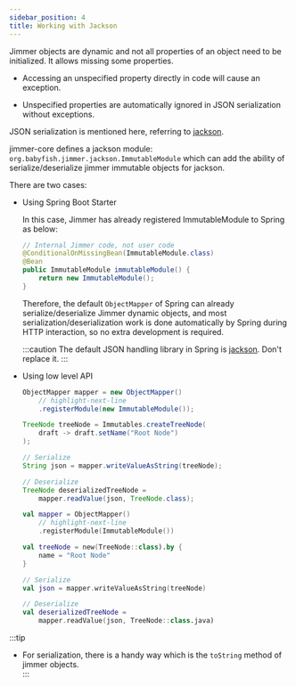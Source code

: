 ```yaml
---
sidebar_position: 4  
title: Working with Jackson
---
```



Jimmer objects are dynamic and not all properties of an object need to be initialized. It allows missing some properties.  

-   Accessing an unspecified property directly in code will cause an exception.

-   Unspecified properties are automatically ignored in JSON serialization without exceptions.

JSON serialization is mentioned here, referring to [jackson](https://github.com/FasterXML/jackson).

jimmer-core defines a jackson module: `org.babyfish.jimmer.jackson.ImmutableModule` which can add the ability of serialize/deserialize jimmer immutable objects for jackson.

There are two cases:

-   Using Spring Boot Starter

    In this case, Jimmer has already registered ImmutableModule to Spring as below:

    ```java
    // Internal Jimmer code, not user code
    @ConditionalOnMissingBean(ImmutableModule.class) 
    @Bean
    public ImmutableModule immutableModule() {
        return new ImmutableModule();
    }
    ```

    Therefore, the default `ObjectMapper` of Spring can already serialize/deserialize Jimmer dynamic objects, and most serialization/deserialization work is done automatically by Spring during HTTP interaction, so no extra development is required.

    :::caution
    The default JSON handling library in Spring is [jackson](https://github.com/FasterXML/jackson). Don't replace it.
    :::

-   Using low level API

    <Tabs groupId="language">
    <TabItem value="java" label="Java">

    ```java 
    ObjectMapper mapper = new ObjectMapper()
        // highlight-next-line
        .registerModule(new ImmutableModule());
    
    TreeNode treeNode = Immutables.createTreeNode(
        draft -> draft.setName("Root Node")
    );

    // Serialize    
    String json = mapper.writeValueAsString(treeNode);

    // Deserialize
    TreeNode deserializedTreeNode = 
        mapper.readValue(json, TreeNode.class);
    ```

    </TabItem>
    <TabItem value="kotlin" label="Kotlin">

    ```kotlin
    val mapper = ObjectMapper()
        // highlight-next-line
        .registerModule(ImmutableModule())

    val treeNode = new(TreeNode::class).by {
        name = "Root Node"
    }

    // Serialize
    val json = mapper.writeValueAsString(treeNode)

    // Deserialize
    val deserializedTreeNode = 
        mapper.readValue(json, TreeNode::class.java)
    ```

    </TabItem>
    </Tabs>

:::tip
- For serialization, there is a handy way which is the `toString` method of jimmer objects.  
:::
